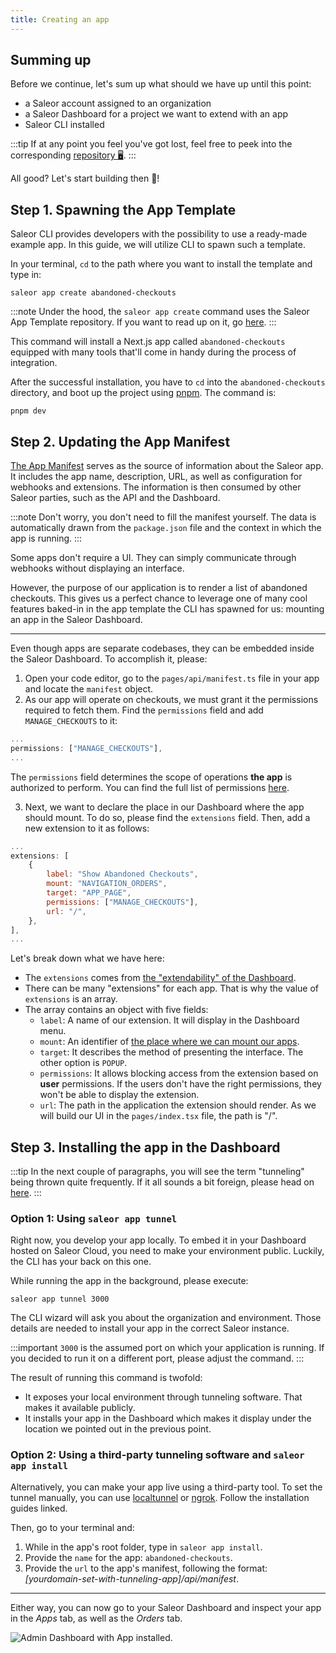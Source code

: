 ```yaml
---
title: Creating an app
---
```


## Summing up

Before we continue, let's sum up what should we have up until this point:

- a Saleor account assigned to an organization
- a Saleor Dashboard for a project we want to extend with an app
- Saleor CLI installed

:::tip
If at any point you feel you've got lost, feel free to peek into the corresponding [repository 🖥️](https://github.com/saleor/saleor-app-abandoned-checkouts).
:::

All good? Let's start building then 🚀!

## Step 1. Spawning the App Template

Saleor CLI provides developers with the possibility to use a ready-made example app. In this guide, we will utilize CLI to spawn such a template.

In your terminal, `cd` to the path where you want to install the template and type in:

```shell
saleor app create abandoned-checkouts
```

:::note
Under the hood, the `saleor app create` command uses the Saleor App Template repository. If you want to read up on it, go [here](developer/extending/apps/developing-apps/app-template.mdx).
:::

This command will install a Next.js app called `abandoned-checkouts` equipped with many tools that'll come in handy during the process of integration.

After the successful installation, you have to `cd` into the `abandoned-checkouts` directory, and boot up the project using [pnpm](https://pnpm.io/). The command is:

```shell
pnpm dev
```

## Step 2. Updating the App Manifest

[The App Manifest](developer/extending/apps/manifest.mdx) serves as the source of information about the Saleor app. It includes the app name, description, URL, as well as configuration for webhooks and extensions. The information is then consumed by other Saleor parties, such as the API and the Dashboard.

:::note
Don't worry, you don't need to fill the manifest yourself. The data is automatically drawn from the `package.json` file and the context in which the app is running.
:::

Some apps don't require a UI. They can simply communicate through webhooks without displaying an interface.

However, the purpose of our application is to render a list of abandoned checkouts. This gives us a perfect chance to leverage one of many cool features baked-in in the app template the CLI has spawned for us: mounting an app in the Saleor Dashboard.

---

Even though apps are separate codebases, they can be embedded inside the Saleor Dashboard. To accomplish it, please:

1. Open your code editor, go to the `pages/api/manifest.ts` file in your app and locate the `manifest` object.
2. As our app will operate on checkouts, we must grant it the permissions required to fetch them. Find the `permissions` field and add `MANAGE_CHECKOUTS` to it:

```jsx
...
permissions: ["MANAGE_CHECKOUTS"],
...
```

The `permissions` field determines the scope of operations **the app** is authorized to perform. You can find the full list of permissions [here](developer/permissions.mdx#app-permissions).

3.  Next, we want to declare the place in our Dashboard where the app should mount. To do so, please find the `extensions` field. Then, add a new extension to it as follows:

```jsx
...
extensions: [
	{
		label: "Show Abandoned Checkouts",
		mount: "NAVIGATION_ORDERS",
		target: "APP_PAGE",
		permissions: ["MANAGE_CHECKOUTS"],
		url: "/",
	},
],
...
```

Let's break down what we have here:

- The `extensions` comes from [the "extendability" of the Dashboard](developer/extending/apps/extending-dashboard-with-apps.mdx#key-concepts).
- There can be many "extensions" for each app. That is why the value of `extensions` is an array.
- The array contains an object with five fields:
  - `label`: A name of our extension. It will display in the Dashboard menu.
  - `mount`: An identifier of [the place where we can mount our apps](developer/extending/apps/extending-dashboard-with-apps.mdx#possible-mounting-places).
  - `target`: It describes the method of presenting the interface. The other option is `POPUP`.
  - `permissions`: It allows blocking access from the extension based on **user** permissions. If the users don't have the right permissions, they won't be able to display the extension.
  - `url`: The path in the application the extension should render. As we will build our UI in the `pages/index.tsx` file, the path is "/".

## Step 3. Installing the app in the Dashboard

:::tip
In the next couple of paragraphs, you will see the term "tunneling" being thrown quite frequently. If it all sounds a bit foreign, please head on [here](developer/extending/apps/developing-with-tunnels.mdx).
:::

### Option 1: Using `saleor app tunnel`

Right now, you develop your app locally. To embed it in your Dashboard hosted on Saleor Cloud, you need to make your environment public. Luckily, the CLI has your back on this one.

While running the app in the background, please execute:

```
saleor app tunnel 3000
```

The CLI wizard will ask you about the organization and environment. Those details are needed to install your app in the correct Saleor instance.

:::important
`3000` is the assumed port on which your application is running. If you decided to run it on a different port, please adjust the command.
:::

The result of running this command is twofold:

- It exposes your local environment through tunneling software. That makes it available publicly.
- It installs your app in the Dashboard which makes it display under the location we pointed out in the previous point.

### Option 2: Using a third-party tunneling software and `saleor app install`

Alternatively, you can make your app live using a third-party tool. To set the tunnel manually, you can use [localtunnel](https://theboroer.github.io/localtunnel-www/) or [ngrok](https://ngrok.com/). Follow the installation guides linked.

Then, go to your terminal and:

1. While in the app's root folder, type in `saleor app install`.
2. Provide the `name` for the app: `abandoned-checkouts`.
3. Provide the `url` to the app's manifest, following the format: _[yourdomain-set-with-tunneling-app]/api/manifest_.

---

Either way, you can now go to your Saleor Dashboard and inspect your app in the _Apps_ tab, as well as the _Orders_ tab.

![Admin Dashboard with App installed.](../../../screenshots/apps-quickstart/app-installed.png)
